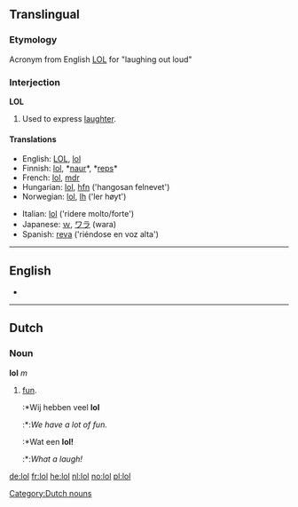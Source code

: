 {{see|LOL}}

==Translingual==
===Etymology===
Acronym from English [[LOL]] for "laughing out loud"

===Interjection===
'''LOL'''

# {{txt}} Used to express [[laughter]].

====Translations====
{{top}}
*English: [[LOL]], [[lol]]
*Finnish: [[lol]], *[[naur]]*, *[[reps]]*
*French: [[lol]], [[mdr]]
*Hungarian: [[lol]], [[hfn]] ('hangosan felnevet')
*Norwegian: [[lol]], [[lh]] ('ler høyt')
{{mid}}
*Italian: [[lol]] ('ridere molto/forte')
*Japanese: [[ｗ]], [[ワラ]] (wara)
*Spanish: [[reva]] ('riéndose en voz alta')
{{bottom}}

----

==English==
* {{alternative spelling of|LOL}}

----

==Dutch==
===Noun===
'''lol''' ''m''

#[[fun]].
#:*Wij hebben veel '''lol'''
#:*:''We have a lot of fun.''
#:*Wat een '''lol!'''
#:*:''What a laugh!''

[[Category:Dutch nouns]]

[[de:lol]]
[[fr:lol]]
[[he:lol]]
[[nl:lol]]
[[no:lol]]
[[pl:lol]]